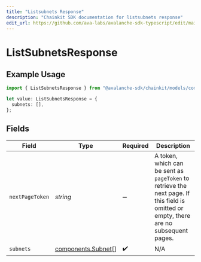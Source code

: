 ```yaml
---
title: "Listsubnets Response"
description: "Chainkit SDK documentation for listsubnets response"
edit_url: https://github.com/ava-labs/avalanche-sdk-typescript/edit/main/chainkit/docs/models/components/listsubnetsresponse.md
---
```


# ListSubnetsResponse

## Example Usage

```typescript
import { ListSubnetsResponse } from "@avalanche-sdk/chainkit/models/components";

let value: ListSubnetsResponse = {
  subnets: [],
};
```

## Fields

| Field                                                                                                                                  | Type                                                                                                                                   | Required                                                                                                                               | Description                                                                                                                            |
| -------------------------------------------------------------------------------------------------------------------------------------- | -------------------------------------------------------------------------------------------------------------------------------------- | -------------------------------------------------------------------------------------------------------------------------------------- | -------------------------------------------------------------------------------------------------------------------------------------- |
| `nextPageToken`                                                                                                                        | *string*                                                                                                                               | :heavy_minus_sign:                                                                                                                     | A token, which can be sent as `pageToken` to retrieve the next page. If this field is omitted or empty, there are no subsequent pages. |
| `subnets`                                                                                                                              | [components.Subnet](https://github.com/ava-labs/avalanche-sdk-typescript/blob/main/chainkit/models/components/subnet.md)[]                                                                               | :heavy_check_mark:                                                                                                                     | N/A                                                                                                                                    |